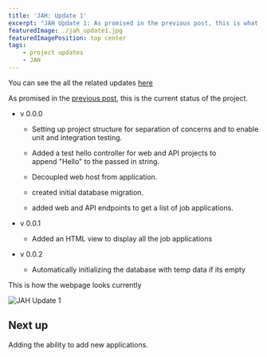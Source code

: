 ```yaml
---
title: 'JAH: Update 1'
excerpt: "JAH Update 1: As promised in the previous post, this is what's been done so far."
featuredImage: ./jah_update1.jpg
featuredImagePosition: top center
tags:
    - project updates
    - JAH
---
```


You can see the all the related updates [here](/tags/jah)

As promised in the [previous post](../new-side-project-jah/), this is the current status of the project.

-   v 0.0.0

    -   Setting up project structure for separation of concerns and to enable unit and integration testing.

    -   Added a test hello controller for web and API projects to append "Hello" to the passed in string.

    -   Decoupled web host from application.

    -   created initial database migration.

    -   added web and API endpoints to get a list of job applications.

-   v 0.0.1

    -   Added an HTML view to display all the job applications

-   v 0.0.2

    -   Automatically initializing the database with temp data if its empty

This is how the webpage looks currently

![JAH Update 1](./jah_update1.jpg)

## Next up

Adding the ability to add new applications.
